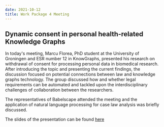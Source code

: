 ---
date: 2021-10-12
title: Work Package 4 Meeting
---


## Dynamic consent in personal health-related Knowledge Graphs


In today's meeting, Marcu Florea, PhD student at the University of Groningen and ESR number 12 in KnowGraphs, presented his research on withdrawal of consent for processing personal data in biomedical research. After introducing the topic and presenting the current findings, the discussion focused on potential connections between law and knowledge graphs technology. The group discussed how and whether legal requirements can be automated and tackled upon the interdisciplinary challenges of collaboration between the researchers. 

The representatives of Babelscape attended the meeting and the application of natural language processing for case law analysis was briefly discussed.
   
The slides of the presentation can be found [here](/downloads/2021-10-12-WP4_meeting.pdf) 
